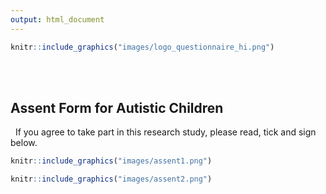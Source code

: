 ```yaml
---
output: html_document
---
```


```r
knitr::include_graphics("images/logo_questionnaire_hi.png")
```

<br><br> <!-- Add two line breaks -->

##  Assent Form for Autistic Children 
&nbsp;
If you agree to take part in this research study, please read, tick and sign below.
&nbsp;

```r
knitr::include_graphics("images/assent1.png")
```



```r
knitr::include_graphics("images/assent2.png")
```



